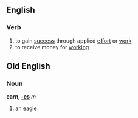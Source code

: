 ==English==
===Verb===
#to gain [[success]] through applied [[effort]] or [[work]]
#to receive money for [[working]]

==Old English==
===Noun===
'''earn, [[Wiktionary Appendix:Old English strong declension|-es]]''' ''m''

#an [[eagle]]